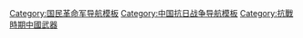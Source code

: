 {{navbox
|bodyclass=hlist

|name = 抗戰時期中華民國火炮
|title = [[File:Flag of the Republic of China.svg|28px]] 抗戰時期中華民國火炮

|group1 = [[反坦克炮|戰防炮]]
|list1 = 
*[[PaK 36反坦克炮|PaK 36]] 
*[[1930年型(1-K)37公厘戰防炮|M1930]] 
*[[1932年型45公厘(19-K)反戰車炮|M1932]] 
*[[M3反坦克炮|M3]] 
*[[百祿47毫米反坦克炮]]

|group2 = [[迫擊炮]]
|list2 = 
*[[二十式82公釐迫擊炮]] 
*[[三一式60公釐迫擊炮]] 
*{{tsl|en|Brandt Mle 27/31|布朗德M1930 81公釐迫擊砲}}
*{{tsl|en|M1 mortar|M1迫擊炮}}
*[[M2迫擊炮]]
*[[M2型4.2英寸迫擊炮]]   
*[[十年式擲彈筒]]
*[[二七式擲彈筒]]

|group3 = [[步兵炮]]
|list3 = 
*[[7.5厘米Le.IG 18輕型步兵炮]] 
*[[九二式步兵炮]] 
*[[十一年式步兵炮|遼十四式步兵炮]]

|group4 = [[山炮]]
|list4 = 
*[[波佛斯M1930山炮|M1930]]
*[[M116榴彈炮|M1A1七五山炮]]
*[[四一式山炮]]
*[[滬造克式山炮]]
*[[施耐德1919年式75毫米山炮]]
*[[施耐德75毫米極輕便山炮]]
*[[俄造M1909式762山炮]]

|group5 = [[野戰炮]]
|list5 = 
*[[M1897式75mm野战炮]]
*[[M116榴彈炮|M1七五野炮]]
*[[LeFH 18榴彈炮]] 
*[[M101榴彈炮|M2A1榴彈炮]]  
*[[克魯伯 75mm 野砲]] 
*[[三八式野砲]]
*[[俄造M1902式762野砲]]
*[[遼造十四式77野砲]] 

|group6 = [[榴彈炮|重炮]]
|list6 = 
*[[三八式15公分榴彈炮]]
*[[四年式15公分榴彈炮|四年式十五糎榴弾砲]]
*[[SFH 18榴彈砲|SFH 18]] 
*{{tsl|en|Canon de 155 C modèle 1917 Schneider|M1918榴彈炮}}

|group7 = 中口径[[高射炮]]
|list7 = 
*[[波佛斯75毫米口徑M1929高射炮|M1929]] 
*[[維克斯1931年式高射炮]]
*[[1931年型(3-K)76公厘高射炮|俄M1931 76mm高炮]] 
*{{tsl|en|76 mm air defense gun M1938|俄M1938 76mm高炮}} 
*{{tsl|en|8.8 cm SK C/30 naval gun|SK C/30 88毫米高射炮}}

|group8 = [[機炮|小口径高射（機）炮]]
|list8 = 
*[[布雷達M35機炮]] 
*[[蘇羅通ST-5機炮]] 
*[[厄利孔20毫米機炮]] 
*[[麦德森20毫米机关炮]]
*{{tsl|en|25 mm Hotchkiss anti-aircraft gun|哈奇開斯25公厘高射機炮}}
*[[3.7厘米18/36/37/43年式高射炮|Flak 18]] 
*[[1939式61-K型37毫米高射炮|俄M1939 37mm高炮]]

|below = 
*參見模板：[[Template:北伐至抗戰時期中華民國步兵武器裝備]] 
*[[Template:中華民國大陸時期坦克與裝甲車]]
}}<noinclude>

[[Category:国民革命军导航模板]]
[[Category:中国抗日战争导航模板]]
[[Category:抗戰時期中國武器]]
</noinclude>